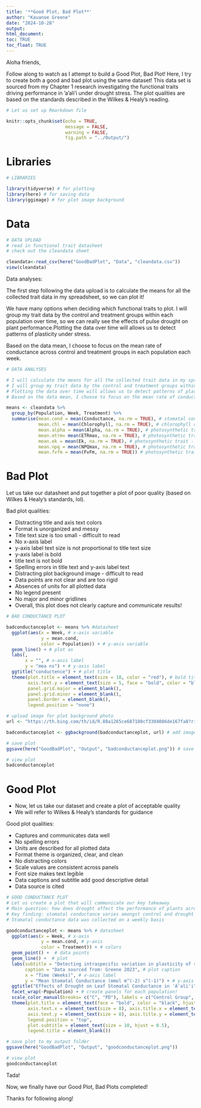 ```yaml
---
title: '**Good Plot, Bad Plot**'
author: "Kauanoe Greene"
date: "2024-10-28"
output: 
html_document:
toc: TRUE
toc_float: TRUE
---
```

  
  
  
Aloha friends,


Follow along to watch as I attempt to build a Good Plot, Bad Plot!
Here, I try to create both a good and bad plot using the same dataset! 
This data set is sourced from my Chapter 1 research investigating the functional traits driving performance in 'a'ali'i under drought stress. The plot qualities are based on the standards described in the Wilkes & Healy's reading.  


```r

# Let us set up Rmarkdown file

knitr::opts_chunk$set(echo = TRUE, 
                      message = FALSE, 
                      warning = FALSE, 
                      fig.path = "../Output/")

```




# **Libraries**  


```r

# LIBRARIES

library(tidyverse) # for plotting
library(here) # for saving data
library(ggimage) # for plot image background

```




# **Data**  


```r

# DATA UPLOAD
# read in functional trait datasheet
# check out the cleandata sheet

cleandata<-read_csv(here("GoodBadPlot", "Data", "cleandata.csv"))
view(cleandata)

```
Data analyses:

The first step following the data upload is to calculate the means for all the collected trait data in my spreadsheet, so we can plot it!  


We have many options when deciding which functional traits to plot. I will group my trait data by the control and treatment groups within each population over time, so we can really see the effects of pulse drought on plant performance.Plotting the data over time will allows us to detect patterns of plasticity under stress.  


Based on the data mean, I choose to focus on the mean rate of conductance across control and treatment groups in each population each week.  

```r

# DATA ANALYSES

# I will calculate the means for all the collected trait data in my spreadsheet.
# I will group my trait data by the control and treatment groups within each population over time.
# Plotting the data over time will allows us to detect patterns of plasticity.
# Based on the data mean, I choose to focus on the mean rate of conductance across control and treatment groups in each population each week.

means <- cleandata %>% 
  group_by(Population, Week, Treatment) %>% 
  summarise(mean.cond = mean(Conductance, na.rm = TRUE), # stomatal conductance
            mean.chl = mean(Chlorophyll, na.rm = TRUE), # chlorophyll content
            mean.alpha = mean(Alpha, na.rm = TRUE), # photosynthetic trait - alpha
            mean.etrm= mean(ETRmax, na.rm = TRUE), # photosynthetic trait - ETR max
            mean.ek = mean(Ek, na.rm = TRUE), # photosynthetic trait - Ek
            mean.npq = mean(NPQmax, na.rm = TRUE), # photosynthetic trait - NPQ max
            mean.fvfm = mean(FvFm, na.rm = TRUE)) # photosynthetic trait - Yield

```
# **Bad Plot**

Let us take our datasheet and put together a plot of poor quality (based on Wilkes & Healy's standards, lol).  



Bad plot qualities:  

- Distracting title and axis text colors
- Format is unorganized and messy  
- Title text size is too small - difficult to read  
- No x-axis label  
- y-axis label text size is not proportional to title text size  
- y-axis label is bold  
- title text is not bold  
- Spelling errors in title text and y-axis label text  
- Distracting plot background image - difficult to read   
- Data points are not clear and are too rigid  
- Absences of units for all plotted data    
- No legend present  
- No major and minor gridlines  
- Overall, this plot does not clearly capture and communicate results!  


```r

# BAD CONDUCTANCE PLOT

badconductanceplot <- means %>% #datasheet
  ggplot(aes(x = Week, # x-axis variable
             y = mean.cond, 
             color = Population)) + # y-axis variable
  geom_line() + # plot as
  labs(, 
       x = "", # x-axis label
       y = "mea ns") + # y-axis label
  ggtitle("conductence") + # plot title
  theme(plot.title = element_text(size = 10, color = "red"), # bold title and color font
        axis.text.y = element_text(size = 5, face = "bold", color = "blue"), axis.title.y = element_text(size = 20, color = "yellow", face = "bold"),   # adjust y-axis labels
        panel.grid.major = element_blank(), 
        panel.grid.minor = element_blank(), 
        panel.border = element_blank(), 
        legend.position = "none")

# upload image for plot background photo
url <- "https://th.bing.com/th/id/R.88a1265ce687180cf3304086de167fa8?rik=8ZXxBDEELVZGxw&riu=http%3a%2f%2fupload.wikimedia.org%2fwikipedia%2fcommons%2f9%2f9d%2fPear_Leaf.jpg&ehk=6oQYxWuB%2bDA0uClCNGOP0zRNFDm6NkyKb53YYJyAnfM%3d&risl=&pid=ImgRaw&r=0"

badconductanceplot <- ggbackground(badconductanceplot, url) # add image to plot

# save plot
ggsave(here("GoodBadPlot", "Output", "badconductanceplot.png")) # save my plot into my output folder!

# view plot
badconductanceplot

```
  

# **Good Plot**


- Now, let us take our dataset and create a plot of acceptable quality    
- We will refer to Wilkes & Healy's standards for guidance  


Good plot qualities:  

- Captures and communicates data well      
- No spelling errors  
- Units are described for all plotted data  
- Format theme is organized, clear, and clean  
- No distracting colors  
- Scale values are consistent across panels  
- Font size makes text legible  
- Data captions and subtitle add good descriptive detail  
- Data source is cited   
  


```r

# GOOD CONDUCTANCE PLOT
# Let us create a plot that will communicate our key takeaway
# Main question: how does drought affect the performance of plants across populations, measured via stomatal conductance?
# Key finding: stomatal conductance varies amongst control and drought treatment groups across populations over time.
# Stomatal conductance data was collected on a weekly basis

goodconductanceplot <- means %>% # datasheet
  ggplot(aes(x = Week, # x-axis
             y = mean.cond, # y-axis
             color = Treatment)) + # colors
  geom_point() +  # data points
  geom_line() +  # plot
  labs(subtitle = "Detecting intraspecific variation in plasticity of rates of stomatal conductance in response to drought stress", # plot subtitle
       caption = "Data sourced from: Greene 2023", # plot caption
       x = "Time (Weeks)", # x-axis label
       y = "Mean Stomatal Conductance (mmol m^(-2) s^(-1)") + # y-axis label
  ggtitle("Effects of Drought on Leaf Stomatal Conductance in 'A'ali'i") + # plot title
  facet_wrap(~Population) + # create panels for each population!
  scale_color_manual(breaks= c("C", "PD"), labels = c("Control Group", "Pulse Drought Group"), values = c("darkblue", "red")) + # rename legend variables
  theme(plot.title = element_text(face = "bold", color = "black", hjust = 0.5), # bold title
        axis.text.x = element_text(size = 8), axis.title.x = element_text(size = 10), # adjust x-axis labels
        axis.text.y = element_text(size = 8), axis.title.y = element_text(size = 10),   # adjust y-axis labels
        legend.position = "top", 
        plot.subtitle = element_text(size = 10, hjust = 0.5), 
        legend.title = element_blank())

# save plot to my output folder
ggsave(here("GoodBadPlot", "Output", "goodconductanceplot.png")) 

# view plot
goodconductanceplot

```

Tada!  

Now, we finally have our Good Plot, Bad Plots completed!  

Thanks for following along!





 





